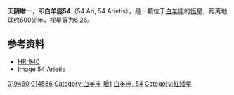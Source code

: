 {{Starbox short |
| name=天阴增一（白羊座54）<br>54 Arietis
| epoch=[[J2000.0|J2000.0]]
| constell=[[白羊座|白羊座]]
| 星官= [[昴宿|昴宿]] [[天阴|天阴]]
| ra=03<sup>h</sup> 08<sup>m</sup> 21.109<sup>s</sup>
| dec= +18° 47' 42.19"
| spectral=M0III
| appmag_v=6.262
| dist_ly=approx. 600
| dist_pc=approx. 170
| names=[[Two-Micron_Sky_Survey|IRC]] +20053, [[Tycho_Catalogue|TYC]] 1228-696-1, [[Astronomische_Gesellschaft_Katalog|AG]]+18 238, [[Guide_Star_Catalog|GSC]] 01228-00696, [[2MASS|2MASS]] J03082112+1847423, [[UBV_Photoelectric_Photometry_Catalogue|UBV M]] 9344, [[AGKR|AGKR]] 2753, [[Henry_Draper_Catalogue|HD]] 19460, [[Catalog_of_5,268_Standard_Stars_Based_on_the_Normal_System_N30|N30]] 639, [[Photoelectric_Catalogue|UBV]] 3025, [[Durchmusterung|BD]]+18 414, [[Hipparcos_Input_Catalogue|HIC]] 14586, [[General_Catalogue_of_Trigonometric_Stellar_Parallaxes|PLX]] 651, [[Yale_Observatory_Zone_Catalog|YZ]] 18 831, [[FK5|FK5]] 4285, [[Hipparcos_Catalogue|HIP]] 14586, [[PPM_Star_Catalogue|PPM]] 118844, [[Boss_General_Catalogue|GC]] 3742, [[Bright_Star_Catalogue|HR]] 940, [[Smithsonian_Astrophysical_Observatory_Star_Catalog|SAO]] 93293, [[GCRV|GCRV]] 1736, [[IRAS|IRAS]] 03055+1836  
| Simbad = HD+19460
}}
'''天阴增一'''，即'''白羊座54'''（54 Ari, 54 Arietis），是一颗位于[[白羊座|白羊座]]的[[恒星|恒星]]，距离地球约600[[光年|光年]]，[[视星等|视星等]]为6.26。

==参考资料==
* [http://webviz.u-strasbg.fr/viz-bin/VizieR-S?HR%20940 HR 940]{{Wayback|url=http://webviz.u-strasbg.fr/viz-bin/VizieR-S?HR%20940 |date=20110519174556 }}
* [http://aladin.u-strasbg.fr/AladinPreview?-c=03+08+21.1090%2B18+47+42.190&ident=*++54+Ari&submit=Aladin+previewer Image 54 Arietis]

{{Stars of Aries}}
{{星官|天阴|5|6}}

[[Category:HD和HDE天體|019460]]
[[Category:HIP天體|014586]]
[[Category:白羊座|Category:白羊座]]
[[Category:天阴_(星官)|增1]]
[[Category:佛氏天體|白羊座, 54]]
[[Category:紅矮星|Category:紅矮星]]